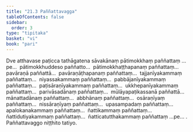 ```yaml
---
title: "21.3 Paññattavagga"
tableOfContents: false
sidebar:
  order: 3
type: "tipitaka"
basket: "vi"
book: "pari"
---
```



<DynamicBreadcrumb />

<Division number="499" book="pari" bookNo="5" page="385">

<Paragraph number="2421" book="pari">
Dve atthavase paṭicca tathāgatena sāvakānaṃ pātimokkhaṃ paññattaṃ …pe…  pātimokkhuddeso paññatto…  pātimokkhaṭṭhapanaṃ paññattaṃ…  pavāraṇā paññattā…  pavāraṇāṭhapanaṃ paññattaṃ…  tajjanīyakammaṃ paññattaṃ…  niyassakammaṃ paññattaṃ…  pabbājanīyakammaṃ paññattaṃ…  paṭisāraṇīyakammaṃ paññattaṃ…  ukkhepanīyakammaṃ paññattaṃ…  parivāsadānaṃ paññattaṃ…  mūlāyapaṭikassanā paññattā…  mānattadānaṃ paññattaṃ…  abbhānaṃ paññattaṃ…  osāraṇīyaṃ paññattaṃ…  nissāraṇīyaṃ paññattaṃ…  upasampadaṃ paññattaṃ…  apalokanakammaṃ paññattaṃ…  ñattikammaṃ paññattaṃ…  ñattidutiyakammaṃ paññattaṃ…  ñatticatutthakammaṃ paññattaṃ …pe… .

</Paragraph>
</Division>

<Paragraph number="2422" type="center" book="pari">
Paññattavaggo niṭṭhito tatiyo.
</Paragraph>